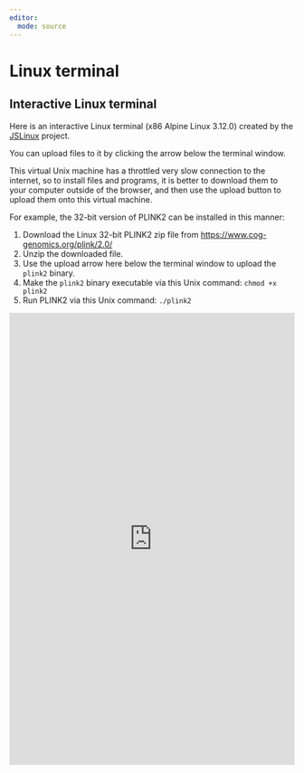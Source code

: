 ```yaml
---
editor: 
  mode: source
---
```


# Linux terminal

## Interactive Linux terminal

Here is an interactive Linux terminal (x86 Alpine Linux 3.12.0) created by the [JSLinux](https://bellard.org/jslinux/) project.

You can upload files to it by clicking the arrow below the terminal window.

This virtual Unix machine has a throttled very slow connection to the internet, so to install files and programs, it is better to download them to your computer outside of the browser, and then use the upload button to upload them onto this virtual machine.  

For example, the 32-bit version of PLINK2 can be installed in this manner: 

1. Download the Linux 32-bit PLINK2 zip file from <https://www.cog-genomics.org/plink/2.0/>
2. Unzip the downloaded file.
3. Use the upload arrow here below the terminal window to upload the `plink2` binary.
4. Make the `plink2` binary executable via this Unix command: `chmod +x plink2`
5. Run PLINK2 via this Unix command: `./plink2`

```{=html}
<iframe width="100%" height="800" src="https://bellard.org/jslinux/vm.html?url=alpine-x86.cfg&mem=192" allowfullscreen scrolling="yes" class="iframe-class" frameborder="0"></iframe>
```
